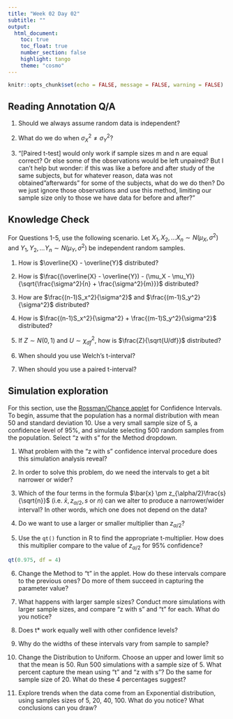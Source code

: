 ```yaml
---
title: "Week 02 Day 02"
subtitle: ""
output: 
  html_document:
    toc: true
    toc_float: true
    number_section: false
    highlight: tango
    theme: "cosmo"
---
```


```r
knitr::opts_chunk$set(echo = FALSE, message = FALSE, warning = FALSE)
```


## Reading Annotation Q/A

1. Should we always assume random data is independent?

2. What do we do when $\sigma_X^2 \neq \sigma_Y^2$?

3. "[Paired t-test] would only work if sample sizes m and n are equal correct? Or else some of the observations would be left unpaired? But I can't help but wonder: if this was like a before and after study of the same subjects, but for whatever reason, data was not obtained "afterwards" for some of the subjects, what do we do then? Do we just ignore those observations and use this method, limiting our sample size only to those we have data for before and after?"


## Knowledge Check

For Questions 1-5, use the following scenario. Let $X_1, X_2, \dots X_n \sim N(\mu_X, \sigma^2)$ and $Y_1, Y_2, \dots Y_n \sim N(\mu_Y, \sigma^2)$ be independent random samples.

1. How is $\overline{X} - \overline{Y}$ distributed?
1. How is $\frac{(\overline{X} - \overline{Y}) - (\mu_X - \mu_Y)}{\sqrt{\frac{\sigma^2}{n} + \frac{\sigma^2}{m}}}$ distributed?
1. How are $\frac{(n-1)S_x^2}{\sigma^2}$  and $\frac{(m-1)S_y^2}{\sigma^2}$ distributed?
1. How is $\frac{(n-1)S_x^2}{\sigma^2} + \frac{(m-1)S_y^2}{\sigma^2}$ distributed?
1. If $Z \sim N(0,1)$ and $U \sim \chi^2_{df}$, how is $\frac{Z}{\sqrt{U/df}}$ distributed? 

1. When should you use Welch's t-interval? 
1. When should you use a paired t-interval?

## Simulation exploration

For this section, use the [Rossman/Chance applet](https://www.rossmanchance.com/applets/2021/confsim/ConfSim.html) for Confidence Intervals. To begin, assume that the population has a normal distribution with mean 50 and standard deviation 10.  Use a very small sample size of 5, a confidence level of 95%, and simulate selecting 500 random samples from the population. Select "z with s" for the Method dropdown. 

1. What problem with the “z with s” confidence interval procedure does this simulation analysis reveal?

1. In order to solve this problem, do we need the intervals to get a bit narrower or wider?

1. Which of the four terms in the formula $\bar{x} \pm z_{\alpha/2}\frac{s}{\sqrt{n}}$ (i.e. $\bar{x}, z_{\alpha/2}, s$ or $n$) can we alter to produce a narrower/wider interval?  In other words, which one does not depend on the data?

1. Do we want to use a larger or smaller multiplier than $z_{\alpha/2}$?

1. Use the `qt()` function in R to find the appropriate t-multiplier. How does this multiplier compare to the value of $z_{\alpha/2}$ for 95% confidence? 

```r
qt(0.975, df = 4)
```

6. Change the Method to "t" in the applet. How do these intervals compare to the previous ones? Do more of them succeed in capturing the parameter value?

7. What happens with larger sample sizes? Conduct more simulations with larger sample sizes, and compare "z with s" and "t" for each. What do you notice? 

8. Does t* work equally well with other confidence levels?

9. Why do the widths of these intervals vary from sample to sample? 

10. Change the Distribution to Uniform. Choose an upper and lower limit so that the mean is 50. Run 500 simulations with a sample size of 5. What percent capture the mean using "t" and "z with s"? Do the same for sample size of 20. What do these 4 percentages suggest? 

11. Explore trends when the data come from an Exponential distribution, using samples sizes of 5, 20, 40, 100. What do you notice? What conclusions can you draw? 